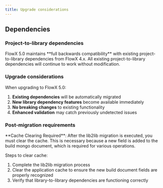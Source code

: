 ```yaml
--- 
title: Upgrade considerations
--- 
```


## Dependencies

### Project-to-library dependencies

<Info>
FlowX 5.0 maintains **full backwards compatibility** with existing project-to-library dependencies from FlowX 4.x. All existing project-to-library dependencies will continue to work without modification.
</Info>


### Upgrade considerations

When upgrading to FlowX 5.0:

1. **Existing dependencies** will be automatically migrated
2. **New library dependency features** become available immediately
3. **No breaking changes** to existing functionality
4. **Enhanced validation** may catch previously undetected issues

### Post-migration requirements

<Warning> 
**Cache Clearing Required**: After the lib2lib migration is executed, you must clear the cache. This is necessary because a new field is added to the build mongo document, which is required for various operations. 
</Warning>

Steps to clear cache:

1. Complete the lib2lib migration process
2. Clear the application cache to ensure the new build document fields are properly recognized
3. Verify that library-to-library dependencies are functioning correctly
